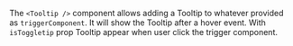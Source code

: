 The `<Tooltip />` component allows adding a Tooltip to whatever provided as `triggerComponent`. It
will show the Tooltip after a hover event. With `isToggletip` prop Tooltip appear when user click the trigger component.
